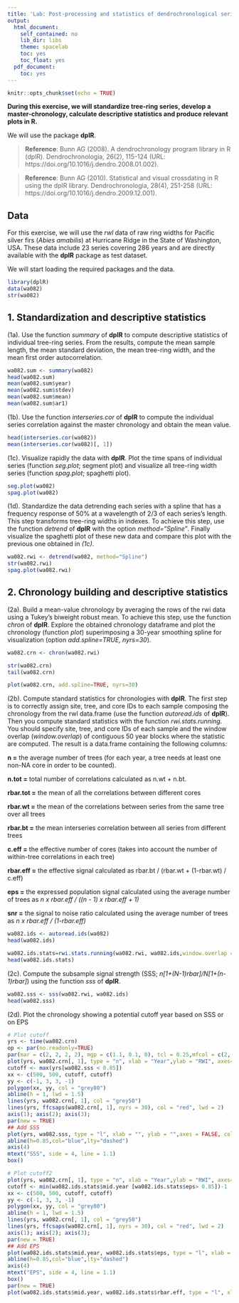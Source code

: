 ---
title: 'Lab: Post-processing and statistics of dendrochronological series'
output:
  html_document:
    self_contained: no
    lib_dir: libs
    theme: spacelab
    toc: yes
    toc_float: yes
  pdf_document:
    toc: yes
---

```{r setup, include=FALSE}
knitr::opts_chunk$set(echo = TRUE)
```

**During this exercise, we will standardize tree-ring series, develop a master-chronology, calculate descriptive statistics and produce relevant plots in R.**

We will use the package **dplR**.

> **Reference**: Bunn AG (2008). A dendrochronology program library in R (dplR). Dendrochronologia, 26(2), 115-124 (URL: https://doi.org/10.1016/j.dendro.2008.01.002).

> **Reference**: Bunn AG (2010). Statistical and visual crossdating in R using the dplR library. Dendrochronologia, 28(4), 251-258 (URL: https://doi.org/10.1016/j.dendro.2009.12.001).

## Data

For this exercise, we will use the *rwl* data of raw ring widths for Pacific silver firs (*Abies amabilis*) at Hurricane Ridge in the State of Washington, USA.
These data include 23 series covering 286 years and are directly available with the **dplR** package as test dataset.

We will start loading the required packages and the data.

```{r, warning = FALSE, message = FALSE}
library(dplR)
data(wa082)
str(wa082)
```

## 1. Standardization and descriptive statistics

(1a). Use the function *summary* of **dplR** to compute descriptive statistics of individual tree-ring series.
From the results, compute the mean sample length, the mean standard deviation, the mean tree-ring width, and the mean first order autocorrelation.

```{r, warning = FALSE, message = FALSE, echo=FALSE, results='hide'}
wa082.sum <- summary(wa082)
head(wa082.sum)
mean(wa082.sum$year)
mean(wa082.sum$stdev)
mean(wa082.sum$mean)
mean(wa082.sum$ar1)
```

(1b). Use the function *interseries.cor* of **dplR** to compute the individual series correlation against the master chronology and obtain the mean value.

```{r, warning = FALSE, message = FALSE, echo=FALSE, results='hide'}
head(interseries.cor(wa082))
mean(interseries.cor(wa082)[, 1])
```

(1c). Visualize rapidly the data with **dplR**. Plot the time spans of individual series (function *seg.plot*; segment plot) and visualize all tree-ring width series (function *spag.plot*; spaghetti plot). 

```{r, warning = FALSE, message = FALSE, echo=FALSE}
seg.plot(wa082)
spag.plot(wa082)
```

(1d). Standardize the data detrending each series with a spline that has a frequency response of 50% at a wavelength of 2/3 of each series's length. This step transforms tree-ring widths in indexes. To achieve this step, use the function *detrend* of **dplR** with the option *method="Spline"*. Finally visualize the spaghetti plot of these new data and compare this plot with the previous one obtained in *(1c)*.

```{r, warning = FALSE, message = FALSE, echo=FALSE, results='hide'}
wa082.rwi <- detrend(wa082, method="Spline")
str(wa082.rwi)
spag.plot(wa082.rwi)
```

## 2. Chronology building and descriptive statistics

(2a). Build a mean-value chronology by averaging the rows of the rwi data using a Tukey's biweight robust mean. To achieve this step, use the function *chron* of **dplR**. Explore the obtained chronology dataframe and plot the chronology (function *plot*) superimposing a 30-year smoothing spline for visualization (option *add.spline=TRUE, nyrs=30*).

```{r, warning = FALSE, message = FALSE, echo=FALSE, results='hide'}
wa082.crn <- chron(wa082.rwi)

str(wa082.crn)
tail(wa082.crn)

plot(wa082.crn, add.spline=TRUE, nyrs=30)
```

(2b). Compute standard statistics for chronologies with **dplR**. The first step is to correctly assign site, tree, and core IDs to each sample composing the chronology from the rwl data.frame (use the function *autoread.ids* of **dplR**). Then you compute standard statistics with the function *rwi.stats.running*. You should specify  site, tree, and core IDs of each sample and the window overlap (*window.overlap*) of contiguous 50 year blocks where the statistic are computed. The result is a data.frame containing the following columns:

**n =**
the average number of trees (for each year, a tree needs at least one non-NA core in order to be counted).

**n.tot =**
total number of correlations calculated as n.wt + n.bt.

**rbar.tot =**
the mean of all the correlations between different cores

**rbar.wt =**
the mean of the correlations between series from the same tree over all trees

**rbar.bt =**
the mean interseries correlation between all series from different trees

**c.eff =**
the effective number of cores (takes into account the number of within-tree correlations in each tree)

**rbar.eff =**
the effective signal calculated as rbar.bt / (rbar.wt + (1-rbar.wt) / c.eff)

**eps =**
the expressed population signal calculated using the average number of trees as
*n x rbar.eff / ((n - 1) x rbar.eff + 1)*

**snr =**
the signal to noise ratio calculated using the average number of trees as
*n x rbar.eff / (1-rbar.eff)*

```{r, warning = FALSE, message = FALSE, echo=FALSE, results='hide'}
wa082.ids <- autoread.ids(wa082)
head(wa082.ids)

wa082.ids.stats=rwi.stats.running(wa082.rwi, wa082.ids,window.overlap =49)
head(wa082.ids.stats)
```

(2c). Compute the subsample signal strength (SSS; *n[1+(N-1)rbar]/N[1+(n-1)rbar]*) using the function *sss* of **dplR**.

```{r, warning = FALSE, message = FALSE, echo=FALSE, results='hide'}
wa082.sss <- sss(wa082.rwi, wa082.ids)
head(wa082.sss)
```

(2d). Plot the chronology showing a potential cutoff year based on SSS or on EPS

```{r, warning = FALSE, message = FALSE}
# Plot cutoff
yrs <- time(wa082.crn)
op <- par(no.readonly=TRUE)
par(mar = c(2, 2, 2, 2), mgp = c(1.1, 0.1, 0), tcl = 0.25,mfcol = c(2, 1), xaxs='i')
plot(yrs, wa082.crn[, 1], type = "n", xlab = "Year",ylab = "RWI", axes=FALSE)
cutoff <- max(yrs[wa082.sss < 0.85])
xx <- c(500, 500, cutoff, cutoff)
yy <- c(-1, 3, 3, -1)
polygon(xx, yy, col = "grey80")
abline(h = 1, lwd = 1.5)
lines(yrs, wa082.crn[, 1], col = "grey50")
lines(yrs, ffcsaps(wa082.crn[, 1], nyrs = 30), col = "red", lwd = 2)
axis(1); axis(2); axis(3);
par(new = TRUE)
## Add SSS
plot(yrs, wa082.sss, type = "l", xlab = "", ylab = "",axes = FALSE, col = "blue",ylim=c(0,1))
abline(h=0.85,col="blue",lty="dashed")
axis(4)
mtext("SSS", side = 4, line = 1.1)
box()

# Plot cutoff2
plot(yrs, wa082.crn[, 1], type = "n", xlab = "Year",ylab = "RWI", axes=FALSE)
cutoff <- min(wa082.ids.stats$mid.year [wa082.ids.stats$eps> 0.85])-1
xx <- c(500, 500, cutoff, cutoff)
yy <- c(-1, 3, 3, -1)
polygon(xx, yy, col = "grey80")
abline(h = 1, lwd = 1.5)
lines(yrs, wa082.crn[, 1], col = "grey50")
lines(yrs, ffcsaps(wa082.crn[, 1], nyrs = 30), col = "red", lwd = 2)
axis(1); axis(2); axis(3);
par(new = TRUE)
## Add EPS
plot(wa082.ids.stats$mid.year, wa082.ids.stats$eps, type = "l", xlab = "", ylab = "",axes = FALSE, col = "blue",xlim=range(yrs),ylim=c(0,1))
abline(h=0.85,col="blue",lty="dashed")
axis(4)
mtext("EPS", side = 4, line = 1.1)
box()
par(new = TRUE)
plot(wa082.ids.stats$mid.year, wa082.ids.stats$rbar.eff, type = "l", xlab = "", ylab = "",axes = FALSE, col = 1,xlim=range(yrs),ylim=c(0,1))
```



